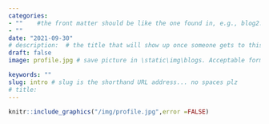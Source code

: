```yaml
---
categories:  
- ""    #the front matter should be like the one found in, e.g., blog2.md. It cannot be like the normal Rmd we used
- ""
date: "2021-09-30"
# description:  # the title that will show up once someone gets to this page
draft: false
image: profile.jpg # save picture in \static\img\blogs. Acceptable formats= jpg, jpeg, or png . Your iPhone pics wont work

keywords: ""
slug: intro # slug is the shorthand URL address... no spaces plz
# title: 
---
```



```r
knitr::include_graphics("/img/profile.jpg",error =FALSE)
```

